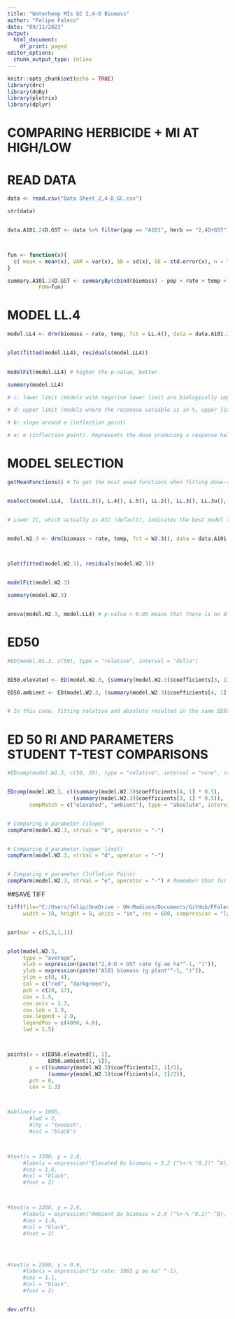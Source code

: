 ```yaml
---
title: "Waterhemp MIs GC 2,4-D Biomass"
author: "Felipe Faleco"
date: "09/11/2023"
output:
  html_document:
    df_print: paged
editor_options: 
  chunk_output_type: inline
---
```


```r

knitr::opts_chunk$set(echo = TRUE)
library(drc)
library(doBy)
library(plotrix)
library(dplyr)

```


# COMPARING HERBICIDE + MI AT HIGH/LOW

# READ DATA

```r

data <- read.csv("Data Sheet_2,4-D_GC.csv")

str(data)


data.A101.24D.GST <- data %>% filter(pop == "A101", herb == "2,4D+GST")



fun <- function(x){
  c( mean = mean(x), VAR = var(x), SD = sd(x), SE = std.error(x), n = length(x))
}

summary.A101.24D.GST <- summaryBy(cbind(biomass) ~ pop + rate + temp + herb, data = subset(data.A101.24D.GST),
          FUN=fun)


```



# MODEL LL.4

```r

model.LL4 <- drm(biomass ~ rate, temp, fct = LL.4(), data = data.A101.24D.GST, type = "continuous")


plot(fitted(model.LL4), residuals(model.LL4))

                
modelFit(model.LL4) # higher the p-value, better.

summary(model.LL4) 

# c: lower limit (models with negative lower limit are biologically impossible. E.g., negative biomass, negative % biomass reduction, or negative % control)

# d: upper limit (models where the response variable is in %, upper limit bigger than 100% are biologically impossible. E.g., % biomass reduction, % control)

# b: slope around e (inflection point)

# e: e (inflection point). Represents the dose producing a response halfway between the u and l parameters (ED50)

```



# MODEL SELECTION

```r

getMeanFunctions() # To get the most used functions when fitting dose-response curves.


mselect(model.LL4,  list(L.3(), L.4(), L.5(), LL.2(), LL.3(), LL.3u(), LL.4(), LL.5(), W1.2(), W1.3(), W1.4(), W2.2(), W2.3(), W2.4(), BC.4(), BC.5(), LL2.2(), LL2.3(), LL2.3u(), LL2.4(), LL2.5(), AR.2(), AR.3(), MM.2(), MM.3(), baro5()), linreg = T)


# Lower IC, which actually is AIC (default), indicates the best model to be used. On the other hand, the highest the Lack of Fit, better the model. The two-, three-, and four-parameter log-logistic models are are symmetrical around the inflection point (parameter "e") while others (e.g. fiveparameter log-logistic, Gompertz, and Weibull) are asymmetrical. In symmetrical models, the parameter "e" and relative ED50 are identical, that is, they both indicate the dose that reduces the response midway between the upper and lower limits. In asymmetrical models, however, the parameter "e" does not have the same meaning as in symmetrical models, even though it is still the location of the inflection point. Therefore, in asymmetrical models, ED50 should be estimated as "absolute" and not relative.


model.W2.3 <- drm(biomass ~ rate, temp, fct = W2.3(), data = data.A101.24D.GST, type = "continuous")



plot(fitted(model.W2.3), residuals(model.W2.3))

                
modelFit(model.W2.3)

summary(model.W2.3) 


anova(model.W2.3, model.LL4) # p-value > 0.05 means that there is no difference between models. Therefore, we can use model LL.3

```



# ED50

```r

#ED(model.W1.3, c(50), type = "relative", interval = "delta")


ED50.elevated <- ED(model.W2.3, (summary(model.W2.3)$coefficients[3, 1] * 0.5), clevel = "elevated", type = "absolute", interval = "delta")

ED50.ambient <- ED(model.W2.3, (summary(model.W2.3)$coefficients[4, 1] * 0.5), clevel = "ambient", type = "absolute", interval = "delta")


# In this case, fitting relative and absolute resulted in the same ED50. Perhaps because W1.3 has a lower limit = 0. In simulations using the W1.4, then the relative and absolute ED50 are different. 

```


# ED 50 RI AND PARAMETERS STUDENT T-TEST COMPARISONS

```r

#EDcomp(model.W1.3, c(50, 50), type = "relative", interval = "none", reverse = F)


EDcomp(model.W2.3, c((summary(model.W2.3)$coefficients[4, 1] * 0.5),
                     (summary(model.W2.3)$coefficients[3, 1] * 0.5)), 
       compMatch = c("elevated", "ambient"), type = "absolute", interval = "none", reverse = T)


# Comparing b parameter (slope)
compParm(model.W2.3, strVal = "b", operator = "-")


# Comparing d parameter (upper limit)
compParm(model.W2.3, strVal = "d", operator = "-")


# Comparing e parameter (Infletion Point)
compParm(model.W2.3, strVal = "e", operator = "-") # Remember that for asymmetric models, the parameter"e" does not reflect the ED50. 


```



##SAVE TIFF

```r

tiff(file="C:/Users/felip/OneDrive - UW-Madison/Documents/GitHub/FFaleco/PhD/PhD Projects/Waterhemp/Metabolism Inhibitors/GC/2,4-D/2023/2,4-D_Absolute ED/MIs_2,4-D+GST_GC_A101_ DR Biomass.tiff",
     width = 10, height = 8, units = "in", res = 600, compression = "lzw")


par(mar = c(5,5,1,1))


plot(model.W2.3,
     type = "average",
     xlab = expression(paste("2,4-D + GST rate (g ae ha"^-1, ")")),
     ylab = expression(paste("A101 biomass (g plant"^-1, ")")),
     ylim = c(0, 4),
     col = c("red", "darkgreen"),
     pch = c(19, 17),
     cex = 1.5,
     cex.axis = 1.3,
     cex.lab = 1.9,
     cex.legend = 2.0,
     legendPos = c(4000, 4.0),
     lwd = 1.5)



points(x = c(ED50.elevated[1, 1],
             ED50.ambient[1, 1]),
       y = c((summary(model.W2.3)$coefficients[3, 1]/2), 
             (summary(model.W2.3)$coefficients[4, 1]/2)),
       pch = 8,
       cex = 1.3)



#abline(v = 1065, 
       #lwd = 2, 
       #lty = "twodash",
       #col = "black")



#text(x = 3300, y = 2.8, 
     #labels = expression("Elevated 0x biomass = 3.2 ("%+-% "0.2)" ^A),
     #cex = 1.0,
     #col = "black",
     #font = 2)



#text(x = 3300, y = 2.6, 
     #labels = expression("Ambient 0x biomass = 2.0 ("%+-% "0.2)" ^B),
     #cex = 1.0,
     #col = "black",
     #font = 2)




#text(x = 2500, y = 0.9, 
     #labels = expression("1x rate: 1065 g ae ha" ^-1),
     #cex = 1.1,
     #col = "black",
     #font = 2)


dev.off()


```

